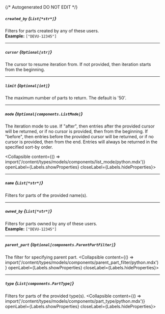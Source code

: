 {/* Autogenerated DO NOT EDIT  */}

##### `created_by` *{`List[*str*]`}*
Filters for parts created by any of these users.
<br/>
**Example:** `["DEVU-12345"]`

---
##### `cursor` *{`Optional[str]`}*
The cursor to resume iteration from. If not provided, then
iteration starts from the beginning.


---
##### `limit` *{`Optional[int]`}*
The maximum number of parts to return. The default is '50'.


---
##### `mode` *{`Optional[components.ListMode]`}*
The iteration mode to use. If "after", then entries after the provided
cursor will be returned, or if no cursor is provided, then from the
beginning. If "before", then entries before the provided cursor will be
returned, or if no cursor is provided, then from the end. Entries will
always be returned in the specified sort\-by order.

<Collapsible content={() => import('/content/types/models/components/list_mode/python.mdx')} openLabel={Labels.showProperties} closeLabel={Labels.hideProperties}>
</Collapsible>

---
##### `name` *{`List[*str*]`}*
Filters for parts of the provided name(s).

---
##### `owned_by` *{`List[*str*]`}*
Filters for parts owned by any of these users.
<br/>
**Example:** `["DEVU-12345"]`

---
##### `parent_part` *{`Optional[components.ParentPartFilter]`}*
The filter for specifying parent part.
<Collapsible content={() => import('/content/types/models/components/parent_part_filter/python.mdx')} openLabel={Labels.showProperties} closeLabel={Labels.hideProperties}>
</Collapsible>

---
##### `type` *{`List[components.PartType]`}*
Filters for parts of the provided type(s).
<Collapsible content={() => import('/content/types/models/components/part_type/python.mdx')} openLabel={Labels.showProperties} closeLabel={Labels.hideProperties}>
</Collapsible>


